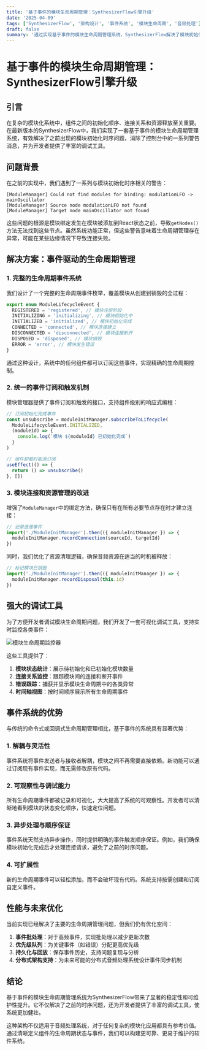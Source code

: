 ```yaml
---
title: '基于事件的模块生命周期管理：SynthesizerFlow引擎升级'
date: '2025-04-09'
tags: ['SynthesizerFlow', '架构设计', '事件系统', '模块生命周期', '音频处理']
draft: false
summary: '通过实现基于事件的模块生命周期管理系统，SynthesizerFlow解决了模块初始化时序问题，提升了系统稳定性及可调试性。'
---
```


# 基于事件的模块生命周期管理：SynthesizerFlow引擎升级

## 引言

在复杂的模块化系统中，组件之间的初始化顺序、连接关系和资源释放至关重要。在最新版本的SynthesizerFlow中，我们实现了一套基于事件的模块生命周期管理系统，有效解决了之前出现的模块初始化时序问题，消除了控制台中的一系列警告消息，并为开发者提供了丰富的调试工具。

## 问题背景

在之前的实现中，我们遇到了一系列与模块初始化时序相关的警告：

```
[ModuleManager] Could not find modules for binding: modulationLFO -> mainOscillator
[ModuleManager] Source node modulationLFO not found
[ModuleManager] Target node mainOscillator not found
```

这些问题的根源是模块绑定发生在模块被添加到React状态之前，导致`getNodes()`方法无法找到这些节点。虽然系统功能正常，但这些警告意味着生命周期管理存在异常，可能在某些边缘情况下导致连接失败。

## 解决方案：事件驱动的生命周期管理

### 1. 完整的生命周期事件系统

我们设计了一个完整的生命周期事件枚举，覆盖模块从创建到销毁的全过程：

```typescript
export enum ModuleLifecycleEvent {
  REGISTERED = 'registered', // 模块注册阶段
  INITIALIZING = 'initializing', // 模块初始化中
  INITIALIZED = 'initialized', // 模块初始化完成
  CONNECTED = 'connected', // 模块连接建立
  DISCONNECTED = 'disconnected', // 模块连接断开
  DISPOSED = 'disposed', // 模块销毁
  ERROR = 'error', // 模块发生错误
}
```

通过这种设计，系统中的任何组件都可以订阅这些事件，实现精确的生命周期控制。

### 2. 统一的事件订阅和触发机制

模块管理器提供了事件订阅和触发的接口，支持组件级别的响应式编程：

```typescript
// 订阅初始化完成事件
const unsubscribe = moduleInitManager.subscribeToLifecycle(
  ModuleLifecycleEvent.INITIALIZED,
  (moduleId) => {
    console.log(`模块 ${moduleId} 已初始化完成`)
  }
)

// 组件卸载时取消订阅
useEffect(() => {
  return () => unsubscribe()
}, [])
```

### 3. 模块连接和资源管理的改进

增强了`ModuleManager`中的绑定方法，确保只有在所有必要节点存在时才建立连接：

```typescript
// 记录连接事件
import('./ModuleInitManager').then(({ moduleInitManager }) => {
  moduleInitManager.recordConnection(sourceId, targetId)
})
```

同时，我们优化了资源清理逻辑，确保音频资源在适当的时机被释放：

```typescript
// 标记模块已销毁
import('./ModuleInitManager').then(({ moduleInitManager }) => {
  moduleInitManager.recordDisposal(this.id)
})
```

## 强大的调试工具

为了方便开发者调试模块生命周期问题，我们开发了一套可视化调试工具，支持实时监控各类事件：

![模块生命周期监控器](../lifecycle-monitor.png)

这些工具提供了：

1. **模块状态统计**：展示待初始化和已初始化模块数量
2. **连接关系监控**：跟踪模块间的连接和断开事件
3. **错误跟踪**：捕获并显示模块生命周期中的各类异常
4. **时间轴视图**：按时间顺序展示所有生命周期事件

## 事件系统的优势

与传统的命令式或回调式生命周期管理相比，基于事件的系统具有显著优势：

### 1. 解耦与灵活性

事件系统将事件发送者与接收者解耦，模块之间不再需要直接依赖。新功能可以通过订阅现有事件实现，而无需修改原有代码。

### 2. 可观察性与调试能力

所有生命周期事件都被记录和可视化，大大提高了系统的可观察性。开发者可以清晰地看到模块的状态变化顺序，快速定位问题。

### 3. 异步处理与顺序保证

事件系统天然支持异步操作，同时提供明确的事件触发顺序保证。例如，我们确保模块初始化完成后才处理连接请求，避免了之前的时序问题。

### 4. 可扩展性

新的生命周期事件可以轻松添加，而不会破坏现有代码。系统支持按需创建和订阅自定义事件。

## 性能与未来优化

当前实现已经解决了主要的生命周期管理问题，但我们仍有优化空间：

1. **事件批处理**：对于高频事件，实现批处理以减少更新次数
2. **优先级队列**：为关键事件（如错误）分配更高优先级
3. **持久化与回放**：保存事件历史，支持问题复现与分析
4. **分布式架构支持**：为未来可能的分布式音频处理系统设计事件同步机制

## 结论

基于事件的模块生命周期管理系统为SynthesizerFlow带来了显著的稳定性和可维护性提升。它不仅解决了之前的时序问题，还为开发者提供了丰富的调试工具，使系统更加健壮。

这种架构不仅适用于音频处理系统，对于任何复杂的模块化应用都具有参考价值。通过清晰定义组件的生命周期状态与事件，我们可以构建更可靠、更易于维护的软件系统。
